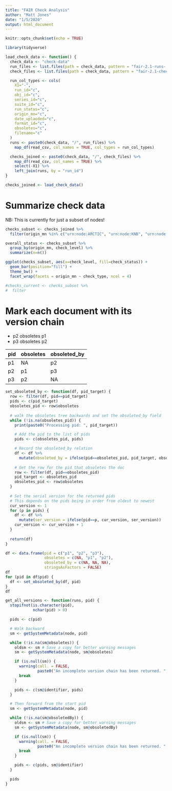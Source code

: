 ```yaml
---
title: "FAIR Check Analysis"
author: "Matt Jones"
date: "1/5/2020"
output: html_document
---
```


```r
knitr::opts_chunk$set(echo = TRUE)
```

```r
library(tidyverse)
```

```r
load_check_data <- function() {
  check_data <- "check-data"
  run_files <- list.files(path = check_data, pattern = "fair-2.1-runs-.*\\.csv$")
  check_files <- list.files(path = check_data, pattern = "fair-2.1-checks-.*\\.csv$")

  run_col_types <- cols(
    X1="-",
    run_id="c",
    obj_id="c",
    series_id="c",
    suite_id="c",
    run_status="c",
    origin_mn="c",
    date_uplaoded="c",
    format_id="c",
    obsoletes="c",
    filename="c"
  )
  runs <- paste0(check_data, "/", run_files) %>%
    map_df(read_csv, col_names = TRUE, col_types = run_col_types)

  checks_joined <- paste0(check_data, "/", check_files) %>%
    map_df(read_csv, col_names = TRUE) %>%
    select(-X1) %>%
    left_join(runs, by = "run_id")
}

checks_joined <- load_check_data()
```

# Summarize check data

NB: This is currently for just a subset of nodes!

```r
checks_subset <- checks_joined %>% 
  filter(origin_mn %in% c("urn:node:ARCTIC", "urn:node:KNB", "urn:node:ESS_DIVE"))

overall_status <- checks_subset %>% 
  group_by(origin_mn, check_level) %>% 
  summarize(n=n())

ggplot(checks_subset, aes(x=check_level, fill=check_status)) + 
  geom_bar(position="fill") +
  theme_bw() +
  facet_wrap(facets = origin_mn ~ check_type, ncol = 4)

#checks_current <- checks_subset %>% 
#  filter
```


# Mark each document with its version chain

- p2 obsoletes p1
- p3 obsoletes p2

pid | obsoletes | obsoleted_by
----|-----------|-------------
p1  | NA        | p2
p2  | p1        | p3
p3  | p2        | NA

```r
set_obsoleted_by <- function(df, pid_target) {
  row <- filter(df, pid==pid_target)
  pids <- c(pid_target)
  obsoletes_pid <- row$obsoletes
  
  # walk the obsoletes tree backwards and set the obsoleted_by field
  while (!is.na(obsoletes_pid)) {
    print(paste0("Processing pid: ", pid_target))

    # Add the pid to the list of pids
    pids <- c(obsoletes_pid, pids)

    # Record the obsoleted_by relation
    df <- df %>% 
      mutate(obsoleted_by = ifelse(pid==obsoletes_pid, pid_target, obsoleted_by))
    
    # Get the row for the pid that obsoletes the doc
    row <- filter(df, pid==obsoletes_pid)
    pid_target <- obsoletes_pid
    obsoletes_pid <- row$obsoletes
  }
  
  # Set the serial version for the returned pids
  # This depends on the pids being in order from oldest to newest
  cur_version <- 1
  for (p in pids) {
    df <- df %>% 
      mutate(ser_version = ifelse(pid==p, cur_version, ser_version))
    cur_version <- cur_version + 1
  }
  
  return(df)
}

df <- data.frame(pid = c("p1", "p2", "p3"),
                 obsoletes = c(NA, "p1", "p2"),
                 obsoleted_by = c(NA, NA, NA), 
                 stringsAsFactors = FALSE)
df
for (pid in df$pid) {
  df <- set_obsoleted_by(df, pid)
}
df
```


```r
get_all_versions <- function(runs, pid) {
  stopifnot(is.character(pid),
            nchar(pid) > 0)

  pids <- c(pid)

  # Walk backward
  sm <- getSystemMetadata(node, pid)

  while (!is.na(sm@obsoletes)) {
    oldsm <- sm # Save a copy for better warning messages
    sm <- getSystemMetadata(node, sm@obsoletes)

    if (is.null(sm)) {
      warning(call. = FALSE,
              paste0("An incomplete version chain has been returned. ", oldsm@identifier, " obsoletes ", oldsm@obsoletes, " but ", oldsm@obsoletes, " could not be found. This can be due to the object not existing or not having correct permission to view it."))
      break
    }

    pids <- c(sm@identifier, pids)
  }

  # Then forward from the start pid
  sm <- getSystemMetadata(node, pid)

  while (!is.na(sm@obsoletedBy)) {
    oldsm <- sm # Save a copy for better warning messages
    sm <- getSystemMetadata(node, sm@obsoletedBy)

    if (is.null(sm)) {
      warning(call. = FALSE,
              paste0("An incomplete version chain has been returned. ", oldsm@identifier, " is obsoleted by ", oldsm@obsoletedBy, " but ", oldsm@obsoletedBy, " could not be found. This can be due to the object not existing or not having correct permission to view it."))
      break
    }

    pids <- c(pids, sm@identifier)
  }

  pids
}
```

